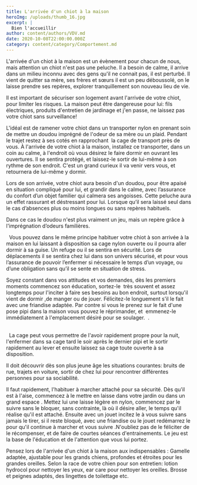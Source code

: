```yaml
---
title: L'arrivée d'un chiot à la maison
heroImg: /uploads/thumb_16.jpg
excerpt: |
  Bien l'accueillir
author: content/authors/VDV.md
date: 2020-10-08T22:00:00.000Z
category: content/category/Comportement.md
---
```


L'arrivée d'un chiot à la maison est un évènement pour chacun de nous, mais attention un chiot n'est pas une peluche. Il a besoin de calme, il arrive dans un milieu inconnu avec des gens qu'il ne connait pas, il est perturbé. Il vient de quitter sa mère, ses frères et sœurs il est un peu déboussolé, on le laisse prendre ses repères, explorer tranquillement son nouveau lieu de vie. 

Il est important de sécuriser son logement avant l'arrivée de votre chiot, pour limiter les risques. La maison peut être dangereuse pour lui: fils électriques, produits d'entretien de jardinage et j'en passe, ne laissez pas votre chiot sans surveillance!

L'idéal est de ramener votre chiot dans un transporter nylon en prenant soin de mettre un doudou imprégné de l'odeur de sa mère ou un plaid. Pendant le trajet restez à ses cotés en rapprochant  la cage de transport près de vous. À l'arrivée de votre chiot à la maison, installez ce transporter, dans un coin au calme, à l'endroit où vous désirez le faire dormir en ouvrant les ouvertures. Il se sentira protégé, et laissez-le sortir de lui-même à son rythme de son endroit. C'est un grand curieux il va venir vers vous, et retournera de lui-même y dormir.

Lors de son arrivée, votre chiot aura besoin d'un doudou, pour être apaisé en situation compliqué pour lui, et grandir dans le calme, avec l’assurance du confort d’un objet familier qui calmera ses angoisses. Cette peluche aura un effet rassurant et déstressant pour lui. Lorsque qu’il sera laissé seul dans le cas d’absences plus ou moins longues ou sans repères habituels.

Dans ce cas le doudou n'est plus vraiment un jeu, mais un repère grâce à l'imprégnation d’odeurs familières.

  Vous pouvez dans le même principe habituer votre chiot à son arrivée à la maison en lui laissant à disposition sa cage nylon ouverte ou il pourra aller dormir à sa guise. Un refuge ou il se sentira en sécurité. Lors de déplacements il se sentira chez lui dans son univers sécurisé, et pour vous l’assurance de pouvoir l’enfermer si nécessaire le temps d’un voyage, ou d’une obligation sans qu’il se sente en situation de stress.

Soyez constant dans vos attitudes et vos demandes, dès les premiers moments commencez son éducation, sortez-le  très souvent et assez longtemps pour l'inciter à faire ses besoins au bon endroit, surtout lorsqu'il vient de dormir ,de manger ou de jouer. Félicitez-le longuement s'il le fait  avec une friandise adaptée. Par contre si vous le prenez sur le fait d'une pose pipi dans la maison vous pouvez le réprimander, et  emmenez-le immédiatement à l'emplacement désiré pour se soulager.  .                                      

  La cage peut vous permettre de l'avoir rapidement propre pour la nuit, l'enfermer dans sa cage tard le soir après le dernier pipi et le sortir rapidement au lever et ensuite laissez sa cage toute ouverte à sa disposition. 




Il doit découvrir dès son plus jeune âge les situations courantes: bruits de rue, trajets en voiture, sortir de chez lui pour rencontrer différentes personnes pour sa sociabilité.

Il faut rapidement, l'habituer à marcher attaché pour sa sécurité. Dès qu'il est à l'aise, commencez à le mettre en laisse dans votre jardin ou dans un grand espace . Mettez lui une laisse légère en nylon, commencez par le suivre sans le bloquer, sans contrainte, là où il désire aller, le temps qu'il réalise qu'il est attaché. Ensuite avec un jouet incitez le à vous suivre sans jamais le tirer, si il reste bloqué, avec une friandise ou le jouet redémarrez le pour qu'il continue à marcher et vous suivre .N'oubliez pas de le féliciter de le récompenser, et de faire de courtes séances d'entrainements. Le jeu est la base de l'éducation et de l'attention que vous lui portez.

Pensez lors de l'arrivée d'un chiot à la maison aux indispensables : Gamelle adaptée, ajustable pour les grands chiens, profondes et étroites pour les grandes oreilles. Selon la race de votre chien pour son entretien: lotion hydrocol pour nettoyer les yeux, ear care pour nettoyer les oreilles. Brosse et peignes adaptés, des lingettes de toilettage etc.

